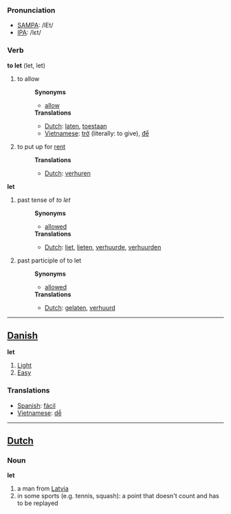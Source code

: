 === Pronunciation ===
*[[w:SAMPA|SAMPA]]: /lEt/
*[[w:IPA|IPA]]: /lεt/

=== Verb ===

'''to let''' (let, let)

#to allow
#:'''Synonyms'''
#:*[[allow]]
#:'''Translations'''
#:*[[Dutch]]: [[laten]], [[toestaan]]
#:*[[Vietnamese]]: [[trở]] (literally: to give), [[để]]
#to put up for [[rent]]
#:'''Translations'''
#:*[[Dutch]]: [[verhuren]]

'''let'''

#past tense of ''to let''
#:'''Synonyms'''
#:*[[allowed]]
#:'''Translations'''
#:*[[Dutch]]: [[liet]], [[lieten]], [[verhuurde]], [[verhuurden]]
#past participle of to let
#:'''Synonyms'''
#:*[[allowed]]
#:'''Translations'''
#:*[[Dutch]]: [[gelaten]], [[verhuurd]]

----

==[[Danish]]==

'''let'''

#[[Light]]
#[[Easy]]

=== Translations ===
*[[Spanish]]: [[fácil]]
*[[Vietnamese]]: [[dễ]]

----

==[[Dutch]]==

===Noun===
'''let'''

#a man from [[Latvia]]
#in some sports (e.g. tennis, squash): a point that doesn't count and has to be replayed